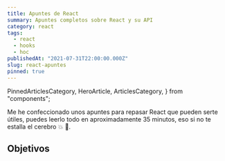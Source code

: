 ```yaml
---
title: Apuntes de React
summary: Apuntes completos sobre React y su API
category: react
tags:
  - react
  - hooks
  - hoc
publishedAt: "2021-07-31T22:00:00.000Z"
slug: react-apuntes
pinned: true
---
```


  PinnedArticlesCategory,
  HeroArticle,
  ArticlesCategory,
} from "components";

<HeroArticle
  title="React"
  description="Apuntes completos sobre React y su API"
/>

Me he confeccionado unos apuntes para repasar React que pueden serte útiles, puedes leerlo todo en aproximadamente 35 minutos, eso si no te estalla el cerebro 💥 🧠.

## Objetivos


<Cards>
  <Card
    href="/docs/react-apuntes/intro"
    title="Introducción a React"
    icon="react"
  />
  <Card
    href="/docs/react-apuntes/functional-components"
    title="Functional Components"
    icon="react"
  />
  <Card
    href="/docs/react-apuntes/class-components"
    title="Class Components"
    icon="react"
  />
  <Card href="/docs/react-apuntes/hooks" title="Hooks" icon="react" />
  <Card
    href="/docs/react-apuntes/conceptos-avanzados"
    title="Conceptos Avanzados"
    icon="react"
  />
  <Card
    href="/docs/react-apuntes/context-api"
    title="Context API"
    icon="react"
  />
  <Card href="/docs/react-apuntes/router" title="React Router" icon="react" />
  <Card
    href="/docs/react-apuntes/backend"
    title="Trabajar con backend"
    icon="react"
  />
  <Card
    href="/docs/react-apuntes/context-devtool"
    title="React Context DevTool"
    icon="react"
  />
</Cards>
